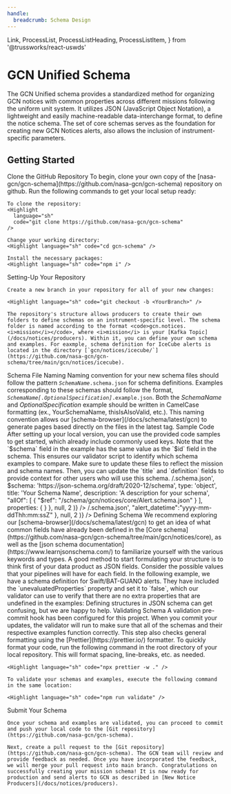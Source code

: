 ```yaml
---
handle:
  breadcrumb: Schema Design
---
```


  Link,
  ProcessList,
  ProcessListHeading,
  ProcessListItem,
} from '@trussworks/react-uswds'


# GCN Unified Schema

The GCN Unified schema provides a standardized method for organizing GCN notices with common properties across different missions following the uniform unit system. It utilizes JSON (JavaScript Object Notation), a lightweight and easily machine-readable data-interchange format, to define the notice schema. The set of core schemas serves as the foundation for creating new GCN Notices alerts, also allows the inclusion of instrument-specific parameters.

## Getting Started

<ProcessList>
  <ProcessListItem>
    <ProcessListHeading type="h3">Clone the GitHub Repository</ProcessListHeading>
    To begin, clone your own copy of the [nasa-gcn/gcn-schema](https://github.com/nasa-gcn/gcn-schema) repository on github. Run the following commands to get your local setup ready:
    
    To clone the repository:
    <Highlight
      language="sh"
      code="git clone https://github.com/nasa-gcn/gcn-schema"
    />

    Change your working directory:
    <Highlight language="sh" code="cd gcn-schema" />

    Install the necessary packages:
    <Highlight language="sh" code="npm i" />

  </ProcessListItem>
  <ProcessListItem>
  <ProcessListHeading type="h3">Setting-Up Your Repository</ProcessListHeading>

    Create a new branch in your repository for all of your new changes:

    <Highlight language="sh" code="git checkout -b <YourBranch>" />

    The repository's structure allows producers to create their own folders to define schemas on an instrument-specific level. The schema folder is named according to the format <code>gcn.notices.<i>mission</i></code>, where <i>mission</i> is your [Kafka Topic](/docs/notices/producers). Within it, you can define your own schema and examples. For eaxmple, schema definition for IceCube alerts is located in the directory [`gcn/notices/icecube/`](https://github.com/nasa-gcn/gcn-schema/tree/main/gcn/notices/icecube).

  </ProcessListItem>
  <ProcessListItem>
    <ProcessListHeading type="h3">Schema File Naming</ProcessListHeading>
    Naming convention for your new schema files should follow the pattern <code><i>SchemaName</i>.schema.json</code> for schema definitions. 
    Examples corresponding to these schemas should follow the format, <code><i>SchemaName[.OptionalSpecification]</i>.example.json</code>. Both the <i>SchemaName</i> and <i>OptionalSpecification</i> example should be written in CamelCase formatting (ex., YourSchemaName, thisIsAlsoValid, etc.). This naming convention allows our [schema-browser](/docs/schema/latest/gcn) to generate pages based directly on the files in the latest tag.
  </ProcessListItem>
  <ProcessListItem>
  <ProcessListHeading type="h3">Sample Code</ProcessListHeading>
   After setting up your local version, you can use the provided code samples to get started, which already include commonly used keys. Note that the `$schema` field in the example has the same value as the `$id` field in the schema. 
   This ensures our validator script to identify which schema examples to compare. Make sure to update these files to reflect the mission and schema names. Then, you can update the `title` and `definition` fields to provide context for other users who will use this schema.
  <Tabs>
    <Tab label="Sample.schema.json">
      <Highlight
        language="json"
        code={JSON.stringify(
          {
            $id: 'https://gcn.nasa.gov/schema/gcn/notices/<mission>/<schema name>.schema.json',
            $schema: 'https://json-schema.org/draft/2020-12/schema',
            type: 'object',
            title: 'Your Schema Name',
            description: 'A description for your schema',
            "allOf": [
              {
              "$ref": "/schema/gcn/notices/core/Alert.schema.json"
              }
            ],
            properties: {
            }
          },
          null,
          2
        )}
      />
    </Tab>
    <Tab label="Sample.example.json">
      <Highlight
        language="json"
        code={JSON.stringify(
          {
            $schema:'https://gcn.nasa.gov/schema/gcn/notices/<mission>/<schema name>.schema.json',
            "alert_datetime":"yyyy-mm-ddThh:mm:ssZ"
          },
          null,
          2
        )}
      />
    </Tab>
  </Tabs>
</ProcessListItem>
<ProcessListItem>
  <ProcessListHeading type="h3">Defining Schema</ProcessListHeading>
    We recommend exploring our [schema-browser](/docs/schema/latest/gcn) to get an idea of what common fields have already been defined in the [Core schema](https://github.com/nasa-gcn/gcn-schema/tree/main/gcn/notices/core), as well as the [json schema documentation](https://www.learnjsonschema.com/) to familiarize yourself with the various keywords and types. A good method to start formulating your structure is to think first of your data product as JSON fields. Consider the possible values that your pipelines will have for each field. In the following example, we have a schema definition for Swift/BAT-GUANO alerts. They have included the `unevaluatedProperties` property and set it to `false`, which our validator can use to verify that there are no extra properties that are undefined in the examples:
    <Tabs>
      <Tab label="Alert.schema.json">
        <Highlight
          language="json"
          code={JSON.stringify(
            {
              "$id": "https://gcn.nasa.gov/schema/gcn/notices/swift/bat/guano/alert.schema.json",
              "$schema": "https://json-schema.org/draft/2020-12/schema",
              "title": "Swift/BAT-GUANO Alert",
              "description": "Candidate gamma-ray transient reported from the BAT-GUANO targeted search",
              "type": "object",
              "allOf": [
                {
                  "$ref": "/schema/gcn/notices/core/Alert.schema.json"
                },
                {
                  "$ref": "/schema/gcn/notices/core/Event.schema.json"
                },
                {
                  "$ref": "/schema/gcn/notices/core/DateTime.schema.json"
                },
                {
                  "$ref": "/schema/gcn/notices/core/Localization.schema.json"
                },
                {
                  "$ref": "/schema/gcn/notices/core/Statistics.schema.json"
                },
                {
                  "$ref": "/schema/gcn/notices/core/Reporter.schema.json"
                },
                {
                  "$ref": "/schema/gcn/notices/core/AdditionalInfo.schema.json"
                }
              ],
              "properties": {
                "$schema": true,
                "follow_up_event": {
                  "type": "string",
                  "description": "Name or trigger time of the external trigger that launched the search."
                },
                "follow_up_type": {
                  "type": "string",
                  "description": "Type of external trigger that launched the search, eg GW, neutrino, etc."
                }
              },
              "unevaluatedProperties": false
            },
            null,
            2
          )}
        />
      </Tab>
      <Tab label="Alert.example.json">
        <Highlight
          language="json"
          code={JSON.stringify(
            {
              "$schema": "https://gcn.nasa.gov/schema/gcn/notices/swift/bat/guano/alert.schema.json",
              "mission": "Swift",
              "instrument": "BAT-GUANO",
              "messenger": "EM",
              "record_number": 1,
              "alert_datetime": "2023-01-01T03:24:36.0Z",
              "alert_tense": "current",
              "alert_type": "initial",
              "trigger_time": "2022-12-31T21:46:05.13Z",
              "rate_snr": 15.8,
              "rate_duration": 0.256,
              "rate_energy_range": [15, 350],
              "classification": { "GRB": 1 },
              "far": 0.00001,
              "follow_up_event": "Fermi 694215970",
              "follow_up_type": "GRB",
              "data_archive_page": "https://guano.swift.psu.edu/trigger_report?id=694215995",
              "id": ["694215995"]
            },
            null,
            2
          )}
        />
      </Tab>
    </Tabs>
    Defining structures in JSON schema can get confusing, but we are happy to help.
  </ProcessListItem>
  <ProcessListItem>
    <ProcessListHeading type="h3">Validating Schema</ProcessListHeading>
    A validation pre-commit hook has been configured for this project. When you commit your updates, the validator will run to make sure that all of the schemas and their respective examples function correctly. This step also checks general formatting using the [Prettier](https://prettier.io/) formatter. To quickly format your code, run the following command in the root directory of your local repository. This will format spacing, line-breaks, etc. as needed.
    
    <Highlight language="sh" code="npx prettier -w ." />

    To validate your schemas and examples, execute the following command in the same location:

    <Highlight language="sh" code="npm run validate" />

  </ProcessListItem>
  <ProcessListItem>
    <ProcessListHeading type="h3">Submit Your Schema</ProcessListHeading>
    
    Once your schema and examples are validated, you can proceed to commit and push your local code to the [Git repository](https://github.com/nasa-gcn/gcn-schema).

    Next, create a pull request to the [Git repository](https://github.com/nasa-gcn/gcn-schema). The GCN team will review and provide feedback as needed. Once you have incorporated the feedback, we will merge your pull request into main branch. Congratulations on successfully creating your mission schema! It is now ready for production and send alerts to GCN as described in [New Notice Producers](/docs/notices/producers).

  </ProcessListItem>
</ProcessList>
